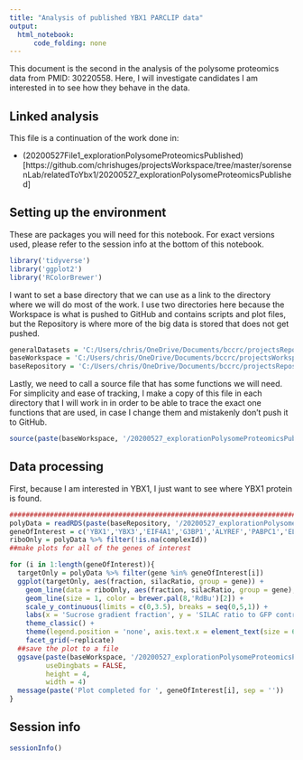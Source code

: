 ```yaml
---
title: "Analysis of published YBX1 PARCLIP data"
output:
  html_notebook:
      code_folding: none
---
```


This document is the second in the analysis of the polysome proteomics data from PMID: 30220558. Here, I will investigate candidates I am interested in to see how they behave in the data.

## Linked analysis

This file is a continuation of the work done in:

* (20200527File1_explorationPolysomeProteomicsPublished)[https://github.com/chrishuges/projectsWorkspace/tree/master/sorensenLab/relatedToYbx1/20200527_explorationPolysomeProteomicsPublished]

## Setting up the environment

These are packages you will need for this notebook. For exact versions used, please refer to the session info at the bottom of this notebook.

```r
library('tidyverse')
library('ggplot2')
library('RColorBrewer')
```

I want to set a base directory that we can use as a link to the directory where we will do most of the work. I use two directories here because the Workspace is what is pushed to GitHub and contains scripts and plot files, but the Repository is where more of the big data is stored that does not get pushed.

```r
generalDatasets = 'C:/Users/chris/OneDrive/Documents/bccrc/projectsRepository/generalDatasets'
baseWorkspace = 'C:/Users/chris/OneDrive/Documents/bccrc/projectsWorkspace/sorensenLab/relatedToYbx1'
baseRepository = 'C:/Users/chris/OneDrive/Documents/bccrc/projectsRepository/sorensenLab/relatedToYbx1'
```

Lastly, we need to call a source file that has some functions we will need. For simplicity and ease of tracking, I make a copy of this file in each directory that I will work in in order to be able to trace the exact one functions that are used, in case I change them and mistakenly don't push it to GitHub.

```r
source(paste(baseWorkspace, '/20200527_explorationPolysomeProteomicsPublished/userDefinedFunctions.R', sep = ''))
```

## Data processing

First, because I am interested in YBX1, I just want to see where YBX1 protein is found.

```r
##########################################################################################
polyData = readRDS(paste(baseRepository, '/20200527_explorationPolysomeProteomicsPublished/dataset_silacRatiosPolysomeParsed.rds', sep = ''))
geneOfInterest = c('YBX1','YBX3','EIF4A1','G3BP1','ALYREF','PABPC1','ELAVL1','GLO1','PABPC4','STAU1','IGF2BP1')
riboOnly = polyData %>% filter(!is.na(complexId))
##make plots for all of the genes of interest

for (i in 1:length(geneOfInterest)){
  targetOnly = polyData %>% filter(gene %in% geneOfInterest[i])
  ggplot(targetOnly, aes(fraction, silacRatio, group = gene)) +
    geom_line(data = riboOnly, aes(fraction, silacRatio, group = gene), color = brewer.pal(8,'Greys')[3], size = 0.5) +
    geom_line(size = 1, color = brewer.pal(8,'RdBu')[2]) + 
    scale_y_continuous(limits = c(0,3.5), breaks = seq(0,5,1)) +
    labs(x = 'Sucrose gradient fraction', y = 'SILAC ratio to GFP control', title = paste(geneOfInterest[i], ' protein abundance', sep = '')) +
    theme_classic() +
    theme(legend.position = 'none', axis.text.x = element_text(size = 6)) +
    facet_grid(~replicate)
  ##save the plot to a file
  ggsave(paste(baseWorkspace, '/20200527_explorationPolysomeProteomicsPublished/lineplot_', geneOfInterest[i], 'AbundanceReplicates.pdf', sep = ''),
         useDingbats = FALSE,
         height = 4,
         width = 4)
  message(paste('Plot completed for ', geneOfInterest[i], sep = ''))
}
```






## Session info

```r
sessionInfo()
```

